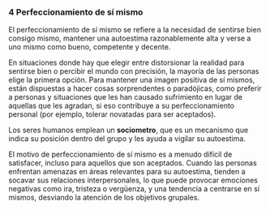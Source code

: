 ### 4 Perfeccionamiento de sí mismo {.unnumbered #subtema2_2_4}

El perfeccionamiento de sí mismo se refiere a la necesidad de sentirse bien consigo mismo, mantener una autoestima razonablemente alta y verse a uno mismo como bueno, competente y decente.


En situaciones donde hay que elegir entre distorsionar la realidad para sentirse bien o percibir el mundo con precisión, la mayoría de las personas elige la primera opción. Para mantener una imagen positiva de sí mismos, están dispuestas a hacer cosas sorprendentes o paradójicas, como preferir a personas y situaciones que les han causado sufrimiento en lugar de aquellas que les agradan, si eso contribuye a su perfeccionamiento personal (por ejemplo, tolerar novatadas para ser aceptados).


Los seres humanos emplean un **sociometro**, que es un mecanismo que indica su posición dentro del grupo y les ayuda a vigilar su autoestima.


El motivo de perfeccionamiento de sí mismo es a menudo difícil de satisfacer, incluso para aquellos que son aceptados. Cuando las personas enfrentan amenazas en áreas relevantes para su autoestima, tienden a socavar sus relaciones interpersonales, lo que puede provocar emociones negativas como ira, tristeza o vergüenza, y una tendencia a centrarse en sí mismos, desviando la atención de los objetivos grupales.

